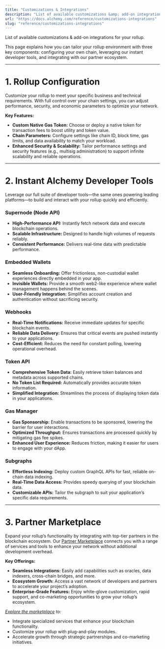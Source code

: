```yaml
---
title: "Customizations & Integrations"
description: "List of available customizations &amp; add-on integrations for your rollup."
url: "https://docs.alchemy.com/reference/customizations-integrations"
slug: "reference/customizations-integrations"
---
```


List of available customizations & add-on integrations for your rollup.

This page explains how you can tailor your rollup environment with three key components: configuring your own chain, leveraging our instant developer tools, and integrating with our partner ecosystem.

***

# 1. Rollup Configuration

Customize your rollup to meet your specific business and technical requirements. With full control over your chain settings, you can adjust performance, security, and economic parameters to optimize your network.

**Key Features:**

* **Custom Native Gas Token:** Choose or deploy a native token for transaction fees to boost utility and token value.
* **Chain Parameters:** Configure settings like chain ID, block time, gas limits, and data availability to match your workload.
* **Enhanced Security & Scalability:** Tailor performance settings and security features (e.g., multisig administration) to support infinite scalability and reliable operations.

***

# 2. Instant Alchemy Developer Tools

Leverage our full suite of developer tools—the same ones powering leading platforms—to build and interact with your rollup quickly and efficiently.

### Supernode (Node API)

* **High-Performance API:** Instantly fetch network data and execute blockchain operations.
* **Scalable Infrastructure:** Designed to handle high volumes of requests reliably.
* **Consistent Performance:** Delivers real-time data with predictable performance.

### Embedded Wallets

* **Seamless Onboarding:** Offer frictionless, non-custodial wallet experiences directly embedded in your app.
* **Invisible Wallets:** Provide a smooth web2-like experience where wallet management happens behind the scenes.
* **User-Friendly Integration:** Simplifies account creation and authentication without sacrificing security.

### Webhooks

* **Real-Time Notifications:** Receive immediate updates for specific blockchain events.
* **Reliable Data Delivery:** Ensures that critical events are pushed instantly to your applications.
* **Cost-Efficient:** Reduces the need for constant polling, lowering operational overhead.

### Token API

* **Comprehensive Token Data:** Easily retrieve token balances and metadata across supported chains.
* **No Token List Required:** Automatically provides accurate token information.
* **Simplified Integration:** Streamlines the process of displaying token data in your applications.

### Gas Manager

* **Gas Sponsorship:** Enable transactions to be sponsored, lowering the barrier for user interactions.
* **Optimized Throughput:** Ensures transactions are processed quickly by mitigating gas fee spikes.
* **Enhanced User Experience:** Reduces friction, making it easier for users to engage with your dApp.

### Subgraphs

* **Effortless Indexing:** Deploy custom GraphQL APIs for fast, reliable on-chain data indexing.
* **Real-Time Data Access:** Provides speedy querying of your blockchain data.
* **Customizable APIs:** Tailor the subgraph to suit your application’s specific data requirements.

***

# 3. Partner Marketplace

Expand your rollup’s functionality by integrating with top-tier partners in the blockchain ecosystem. Our [Partner Marketplace](https://www.alchemy.com/integrations) connects you with a range of services and tools to enhance your network without additional development overhead.

**Key Offerings:**

* **Seamless Integrations:** Easily add capabilities such as oracles, data indexers, cross-chain bridges, and more.
* **Ecosystem Growth:** Access a vast network of developers and partners to accelerate your project’s adoption.
* **Enterprise-Grade Features:** Enjoy white-glove customization, rapid support, and co-marketing opportunities to grow your rollup’s ecosystem.

*[Explore the marketplace](https://www.alchemy.com/integrations) to:*

* Integrate specialized services that enhance your blockchain functionality.
* Customize your rollup with plug-and-play modules.
* Accelerate growth through strategic partnerships and co-marketing initiatives.
